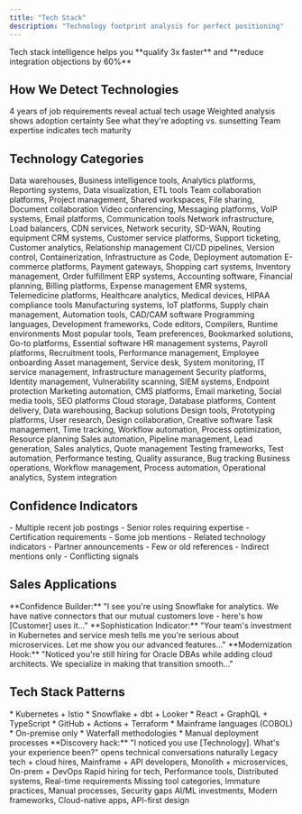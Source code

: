 ```yaml
---
title: "Tech Stack"
description: "Technology footprint analysis for perfect positioning"
---
```


<Info>
  Tech stack intelligence helps you **qualify 3x faster** and **reduce integration objections by 60%**
</Info>

## How We Detect Technologies

<CardGroup cols={2}>
  <Card title="Job Posting Analysis" icon="briefcase" color="#8b5cf6">
    4 years of job requirements reveal actual tech usage
  </Card>
  <Card title="Confidence Scoring" icon="percent" color="#8b5cf6">
    Weighted analysis shows adoption certainty
  </Card>
  <Card title="Trend Detection" icon="chart-line" color="#8b5cf6">
    See what they're adopting vs. sunsetting
  </Card>
  <Card title="Skills Mapping" icon="code" color="#8b5cf6">
    Team expertise indicates tech maturity
  </Card>
</CardGroup>

## Technology Categories

<AccordionGroup>
  <Accordion title="☁️ Cloud & Infrastructure" icon="cloud">
    <AccordionGroup>
  <Accordion title="Data, BI and Analytics" icon="database">
    Data warehouses, Business intelligence tools, Analytics platforms, Reporting systems, Data visualization, ETL tools
  </Accordion>
  <Accordion title="Collaboration" icon="users">
    Team collaboration platforms, Project management, Shared workspaces, File sharing, Document collaboration
  </Accordion>
  <Accordion title="Communications" icon="message-circle">
    Video conferencing, Messaging platforms, VoIP systems, Email platforms, Communication tools
  </Accordion>
  <Accordion title="Computer Networks" icon="network">
    Network infrastructure, Load balancers, CDN services, Network security, SD-WAN, Routing equipment
  </Accordion>
  <Accordion title="Customer Management" icon="user-check">
    CRM systems, Customer service platforms, Support ticketing, Customer analytics, Relationship management
  </Accordion>
  <Accordion title="Devops And Development" icon="git-branch">
    CI/CD pipelines, Version control, Containerization, Infrastructure as Code, Deployment automation
  </Accordion>
  <Accordion title="E-commerce" icon="shopping-cart">
    E-commerce platforms, Payment gateways, Shopping cart systems, Inventory management, Order fulfillment
  </Accordion>
  <Accordion title="Finance And Accounting" icon="calculator">
    ERP systems, Accounting software, Financial planning, Billing platforms, Expense management
  </Accordion>
  <Accordion title="Health Tech" icon="heart">
    EMR systems, Telemedicine platforms, Healthcare analytics, Medical devices, HIPAA compliance tools
  </Accordion>
  <Accordion title="Industrial Engineering" icon="cog">
    Manufacturing systems, IoT platforms, Supply chain management, Automation tools, CAD/CAM software
  </Accordion>
  <Accordion title="Programming" icon="code">
    Programming languages, Development frameworks, Code editors, Compilers, Runtime environments
  </Accordion>
  <Accordion title="Favourites" icon="star">
    Most popular tools, Team preferences, Bookmarked solutions, Go-to platforms, Essential software
  </Accordion>
  <Accordion title="HR" icon="user-plus">
    HR management systems, Payroll platforms, Recruitment tools, Performance management, Employee onboarding
  </Accordion>
  <Accordion title="IT Management" icon="settings">
    Asset management, Service desk, System monitoring, IT service management, Infrastructure management
  </Accordion>
  <Accordion title="IT Security" icon="shield">
    Security platforms, Identity management, Vulnerability scanning, SIEM systems, Endpoint protection
  </Accordion>
  <Accordion title="Marketing" icon="megaphone">
    Marketing automation, CMS platforms, Email marketing, Social media tools, SEO platforms
  </Accordion>
  <Accordion title="Platform And Storage" icon="hard-drive">
    Cloud storage, Database platforms, Content delivery, Data warehousing, Backup solutions
  </Accordion>
  <Accordion title="Product And Design" icon="palette">
    Design tools, Prototyping platforms, User research, Design collaboration, Creative software
  </Accordion>
  <Accordion title="Productivity And Operations" icon="trending-up">
    Task management, Time tracking, Workflow automation, Process optimization, Resource planning
  </Accordion>
  <Accordion title="Sales" icon="briefcase">
    Sales automation, Pipeline management, Lead generation, Sales analytics, Quote management
  </Accordion>
  <Accordion title="Testing And QA" icon="flask">
    Testing frameworks, Test automation, Performance testing, Quality assurance, Bug tracking
  </Accordion>
  <Accordion title="Operations Software" icon="zap">
    Business operations, Workflow management, Process automation, Operational analytics, System integration
  </Accordion>
</AccordionGroup>


## Confidence Indicators

<Steps>
  <Step title="High Confidence (90%+)">
    - Multiple recent job postings
    - Senior roles requiring expertise
    - Certification requirements
  </Step>
  <Step title="Medium Confidence (60-89%)">
    - Some job mentions
    - Related technology indicators
    - Partner announcements
  </Step>
  <Step title="Low Confidence (<60%)">
    - Few or old references
    - Indirect mentions only
    - Conflicting signals
  </Step>
</Steps>

## Sales Applications

<AccordionGroup>
  <Accordion title="Integration Conversations" icon="plug">
    <Card>
      **Confidence Builder:**
      "I see you're using Snowflake for analytics. We have native connectors
      that our mutual customers love - here's how [Customer] uses it..."
    </Card>
  </Accordion>
  <Accordion title="Technical Maturity" icon="gauge">
    <Card>
      **Sophistication Indicator:**
      "Your team's investment in Kubernetes and service mesh tells me you're
      serious about microservices. Let me show you our advanced features..."
    </Card>
  </Accordion>
  <Accordion title="Migration Opportunities" icon="shuffle">
    <Card>
      **Modernization Hook:**
      "Noticed you're still hiring for Oracle DBAs while adding cloud architects.
      We specialize in making that transition smooth..."
    </Card>
  </Accordion>
</AccordionGroup>

## Tech Stack Patterns

<Grid cols={2}>
  <Card title="Modern Stack Signals" icon="rocket">
    * Kubernetes + Istio
    * Snowflake + dbt + Looker
    * React + GraphQL + TypeScript
    * GitHub + Actions + Terraform
  </Card>

  <Card title="Legacy Indicators" icon="server">
    * Mainframe languages (COBOL)
    * On-premise only
    * Waterfall methodologies
    * Manual deployment processes
  </Card>
</Grid>

<Tip>
  **Discovery hack:** "I noticed you use [Technology]. What's your experience been?" opens technical conversations naturally
</Tip>

<CardGroup cols={2}>
  <Card title="Modernization Signals" icon="arrow-up">
    Legacy tech + cloud hires, Mainframe + API developers, Monolith + microservices, On-prem + DevOps
  </Card>
  <Card title="Scaling Indicators" icon="chart-line">
    Rapid hiring for tech, Performance tools, Distributed systems, Real-time requirements
  </Card>
  <Card title="Gap Analysis" icon="magnifying-glass">
    Missing tool categories, Immature practices, Manual processes, Security gaps
  </Card>
  <Card title="Innovation Readiness" icon="rocket">
    AI/ML investments, Modern frameworks, Cloud-native apps, API-first design
  </Card>
</CardGroup>